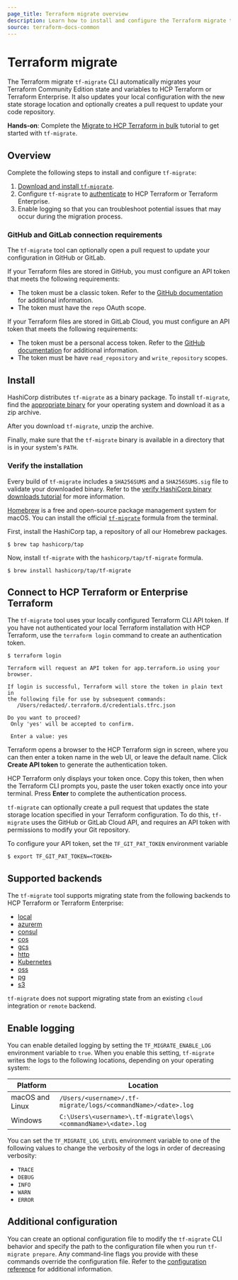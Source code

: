 ```yaml
---
page_title: Terraform migrate overview
description: Learn how to install and configure the Terraform migrate tf-migrate CLI tool.
source: terraform-docs-common
---
```


# Terraform migrate

The Terraform migrate `tf-migrate` CLI automatically migrates your Terraform Community Edition state and variables to HCP Terraform or Terraform Enterprise. It also updates your local configuration with the new state storage location and optionally creates a pull request to update your code repository.

**Hands-on**: Complete the [Migrate to HCP Terraform in bulk](/terraform/tutorials/cloud/bulk-migrate-hcp) tutorial to get started with `tf-migrate`.

## Overview

Complete the following steps to install and configure `tf-migrate`:

1.  [Download and install `tf-migrate`](#install).
2.  Configure `tf-migrate` to [authenticate](#connect-to-hcp-terraform-or-enterprise-terraform) to HCP Terraform or Terraform Enterprise. 
3.  Enable logging so that you can troubleshoot potential issues that may occur during the migration process.

### GitHub and GitLab connection requirements

The `tf-migrate` tool can optionally open a pull request to update your configuration in GitHub or GitLab. 

If your Terraform files are stored in GitHub, you must configure an API token that meets the following requirements:

-   The token must be a classic token. Refer to the [GitHub documentation](https://docs.github.com/en/authentication/keeping-your-account-and-data-secure/managing-your-personal-access-tokens) for additional information.
-   The token must have the `repo` OAuth scope.

If your Terraform files are stored in GitLab Cloud, you must configure an API token that meets the following requirements:

-   The token must be a personal access token. Refer to the [GitHub documentation](https://docs.github.com/en/authentication/keeping-your-account-and-data-secure/managing-your-personal-access-tokens) for additional information.
-   The token must be have `read_repository` and `write_repository` scopes.

## Install

<Tabs>

<Tab heading="Manual installation">

HashiCorp distributes `tf-migrate` as a binary package. To install `tf-migrate`, find the [appropriate binary](https://releases.hashicorp.com/tf-migrate/) for your operating system and download it as a zip archive.

After you download `tf-migrate`, unzip the archive.

Finally, make sure that the `tf-migrate` binary is available in a directory that is in your system's `PATH`. 

### Verify the installation

Every build of `tf-migrate` includes a `SHA256SUMS` and a `SHA256SUMS.sig` file to validate your downloaded binary. Refer to the [verify HashiCorp binary downloads tutorial](https://developer.hashicorp.com/well-architected-framework/operational-excellence/verify-hashicorp-binary) for more information.

</Tab>

<Tab heading="Homebrew of macOS">

[Homebrew](https://brew.sh/) is a free and open-source package management system for macOS. You can install the official [`tf-migrate`](https://github.com/hashicorp/homebrew-tap) formula from the terminal.

First, install the HashiCorp tap, a repository of all our Homebrew packages.

    $ brew tap hashicorp/tap

Now, install `tf-migrate` with the `hashicorp/tap/tf-migrate` formula.

    $ brew install hashicorp/tap/tf-migrate

</Tab>

</Tabs>

## Connect to HCP Terraform or Enterprise Terraform

The `tf-migrate` tool uses your locally configured Terraform CLI API token. If you have not authenticated your local Terraform installation with HCP Terraform, use the `terraform login` command to create an authentication token.

    $ terraform login

    Terraform will request an API token for app.terraform.io using your browser.

    If login is successful, Terraform will store the token in plain text in
    the following file for use by subsequent commands:
       /Users/redacted/.terraform.d/credentials.tfrc.json

    Do you want to proceed?
     Only 'yes' will be accepted to confirm.

     Enter a value: yes

Terraform opens a browser to the HCP Terraform sign in screen, where you can then enter a token name in the web UI, or leave the default name. Click **Create API token** to generate the authentication token.

HCP Terraform only displays your token once. Copy this token, then when the Terraform CLI prompts you, paste the user token exactly once into your terminal. Press **Enter** to complete the authentication process.

`tf-migrate` can optionally create a pull request that updates the state storage location specified in your Terraform configuration. To do this, `tf-migrate` uses the GitHub or GitLab Cloud API, and requires an API token with permissions to modify your Git repository.

To configure your API token, set the `TF_GIT_PAT_TOKEN` environment variable

    $ export TF_GIT_PAT_TOKEN=<TOKEN>

## Supported backends

The `tf-migrate` tool supports migrating state from the following backends to HCP Terraform or Terraform Enterprise:

-   [local](/terraform/language/backend/local)
-   [azurerm](/terraform/language/backend/azurerm)
-   [consul](/terraform/language/backend/consul)
-   [cos](/terraform/language/backend/cos)
-   [gcs](/terraform/language/backend/gcs)
-   [http](/terraform/language/backend/http)
-   [Kubernetes](/terraform/language/backend/kubernetes)
-   [oss](/terraform/language/backend/oss)
-   [pg](/terraform/language/backend/pg)
-   [s3](/terraform/language/backend/s3)

`tf-migrate` does not support migrating state from an existing `cloud` integration or `remote` backend.

## Enable logging

You can enable detailed logging by setting the `TF_MIGRATE_ENABLE_LOG` environment variable to `true`. When you enable this setting, `tf-migrate` writes the logs to the following locations, depending on your operating system:

| Platform        | Location                                                        |
| --------------- | --------------------------------------------------------------- |
| macOS and Linux | `/Users/<username>/.tf-migrate/logs/<commandName>/<date>.log`   |
| Windows         | `C:\Users\<username>\.tf-migrate\logs\<commandName>\<date>.log` |

You can set the `TF_MIGRATE_LOG_LEVEL` environment variable to one of the following values to change the verbosity of the logs in order of decreasing verbosity: 

-   `TRACE`
-   `DEBUG` 
-   `INFO` 
-   `WARN`
-   `ERROR`

## Additional configuration

You can create an optional configuration file to modify the `tf-migrate` CLI behavior and specify the path to the configuration file when you run `tf-migrate prepare`. Any command-line flags you provide with these commands override the configuration file. Refer to the [configuration reference](/terraform/enterprise/migrate/tf-migrate/reference/configuration) for additional information.
